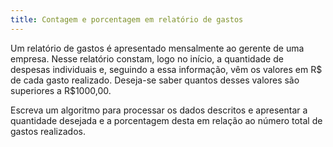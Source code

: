 ```yaml
---
title: Contagem e porcentagem em relatório de gastos 
---
```

::: {#exr-0034}
Um relatório de gastos é apresentado mensalmente ao gerente de uma empresa. Nesse relatório constam, logo no início, a quantidade de despesas individuais e, seguindo a essa informação, vêm os valores em R$ de cada gasto realizado. Deseja-se saber quantos desses valores são superiores a R$1000,00.

Escreva um algoritmo para processar os dados descritos e apresentar a quantidade desejada e a porcentagem desta em relação ao número total de gastos realizados.
:::